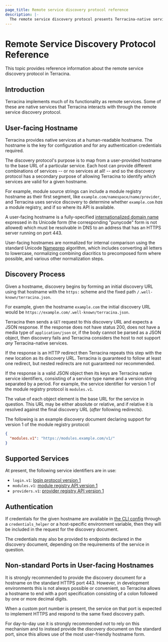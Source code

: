 ```yaml
---
page_title: Remote service discovery protocol reference
description: |-
  The remote service discovery protocol presents Terracina-native services at a human-readable hostname. Learn about the remote service discovery protocol.
---
```


# Remote Service Discovery Protocol Reference

This topic provides reference information about the remote service discovery protocol in Terracina.

## Introduction

Terracina implements much of its functionality as remote services.
Some of these are native services that Terracina
interacts with through the remote service discovery protocol.

## User-facing Hostname

Terracina provides native services at a
human-readable hostname. The hostname is the key for configuration and
for any authentication credentials required.

The discovery protocol's purpose is to map from a user-provided hostname to
the base URL of a particular service. Each host can provide different
combinations of services -- or no services at all! -- and so the discovery
protocol has a secondary purpose of allowing Terracina to identify _which_
services are valid for a given hostname.

For example, module source strings can include a module registry hostname
as their first segment, like `example.com/namespace/name/provider`, and
Terracina uses service discovery to determine whether `example.com` _has_
a module registry, and if so where its API is available.

A user-facing hostname is a fully-specified
[internationalized domain name](https://en.wikipedia.org/wiki/Internationalized_domain_name)
expressed in its Unicode form (the corresponding "punycode" form is not allowed)
which must be resolvable in DNS to an address that has an HTTPS server running
on port 443.

User-facing hostnames are normalized for internal comparison using the
standard Unicode [Nameprep](https://en.wikipedia.org/wiki/Nameprep) algorithm,
which includes converting all letters to lowercase, normalizing combining
diacritics to precomposed form where possible, and various other normalization
steps.

## Discovery Process

Given a hostname, discovery begins by forming an initial discovery URL
using that hostname with the `https:` scheme and the fixed path
`/.well-known/terracina.json`.

For example, given the hostname `example.com` the initial discovery URL
would be `https://example.com/.well-known/terracina.json`.

Terracina then sends a `GET` request to this discovery URL and expects a
JSON response. If the response does not have status 200, does not have a media
type of `application/json` or, if the body cannot be parsed as a JSON object,
then discovery fails and Terracina considers the host to not support _any_
Terracina-native services.

If the response is an HTTP redirect then Terracina repeats this step with the
new location as its discovery URL. Terracina is guaranteed to follow at least
one redirect, but nested redirects are not guaranteed nor recommended.

If the response is a valid JSON object then its keys are Terracina native
service identifiers, consisting of a service type name and a version string
separated by a period. For example, the service identifier for version 1 of
the module registry protocol is `modules.v1`.

The value of each object element is the base URL for the service in question.
This URL may be either absolute or relative, and if relative it is resolved
against the final discovery URL (_after_ following redirects).

The following is an example discovery document declaring support for
version 1 of the module registry protocol:

```json
{
  "modules.v1": "https://modules.example.com/v1/"
}
```

## Supported Services

At present, the following service identifiers are in use:

* `login.v1`: [login protocol version 1](/terracina/cli/commands/login)
* `modules.v1`: [module registry API version 1](/terracina/internals/module-registry-protocol)
* `providers.v1`: [provider registry API version 1](/terracina/internals/provider-registry-protocol)

## Authentication

If credentials for the given hostname are available in
[the CLI config](/terracina/cli/config/config-file#Credentials) through a `credentials_helper` or a host-specific environment variable, then they will be included in the request for the discovery document.

The credentials may also be provided to endpoints declared in the discovery
document, depending on the requirements of the service in question.

## Non-standard Ports in User-facing Hostnames

It is strongly recommended to provide the discovery document for a hostname
on the standard HTTPS port 443. However, in development environments this is
not always possible or convenient, so Terracina allows a hostname to end
with a port specification consisting of a colon followed by one or more
decimal digits.

When a custom port number is present, the service on that port is expected to
implement HTTPS and respond to the same fixed discovery path.

For day-to-day use it is strongly recommended _not_ to rely on this mechanism
and to instead provide the discovery document on the standard port, since this
allows use of the most user-friendly hostname form.

